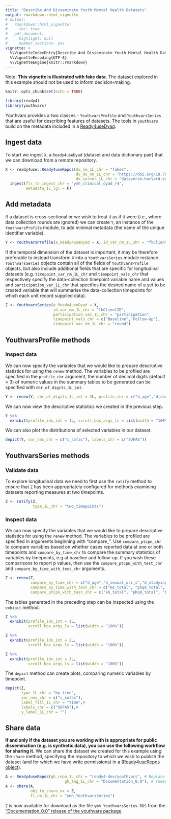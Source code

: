 ```yaml
---
title: "Describe And Disseminate Youth Mental Health Datasets"
output: rmarkdown::html_vignette
# output: 
#   rmarkdown::html_vignette:
#     toc: true
#   pdf_document:
#     highlight: null
#     number_sections: yes
vignette: >
  %\VignetteIndexEntry{Describe And Disseminate Youth Mental Health Datasets}
  %\VignetteEncoding{UTF-8}
  %\VignetteEngine{knitr::rmarkdown}
---
```


Note: **This vignette is illustrated with fake data**. The dataset explored in this example should not be used to inform decision-making.

```r
knitr::opts_chunk$set(echo = TRUE)
```
```r
library(ready4)
library(youthvars)
```

Youthvars provides a two classes - `YouthvarsProfile` and `YouthvarsSeries` that are useful for describing features of datasets. The tools in `youthvars` build on the metadata included in a [Ready4useDyad](https://ready4-dev.github.io/ready4use/articles/V_02.html).

## Ingest data
To start we ingest  `X`, a `Ready4useDyad` (dataset and data dictionary pair) that we can download from a remote repository.

```r
X <- ready4use::Ready4useRepos(dv_nm_1L_chr = "fakes",
                               dv_ds_nm_1L_chr = "https://doi.org/10.7910/DVN/W95KED",
                               dv_server_1L_chr = "dataverse.harvard.edu") %>%
  ingest(fls_to_ingest_chr = "ymh_clinical_dyad_r4",
         metadata_1L_lgl = F)
```

## Add metadata
If a dataset is cross-sectional or we wish to treat it as if it were (i.e., where data collection rounds are ignored) we can create `Y`, an instance of the `YouthvarsProfile` module, to add minimal metadata (the name of the  unique identifier variable).

```r
Y <- YouthvarsProfile(a_Ready4useDyad = X, id_var_nm_1L_chr = "fkClientID")
```

If the temporal dimension of the dataset is important, it may be therefore preferable to instead transform `X` into a `YouthvarsSeries` module instance.  `YouthvarsSeries` objects contain all of the fields of `YouthvarsProfile` objects, but also include additional fields that are specific for longitudinal datasets (e.g. `timepoint_var_nm_1L_chr` and `timepoint_vals_chr` that respectively specify the data-collection timepoint variable name and values and `participation_var_1L_chr` that specifies the desired name of a yet to be created variable that will summarise the data-collection timepoints for which each unit record supplied data).

```r
Z <- YouthvarsSeries(a_Ready4useDyad = X,
                     id_var_nm_1L_chr = "fkClientID",
                     participation_var_1L_chr = "participation",
                     timepoint_vals_chr = c("Baseline","Follow-up"),
                     timepoint_var_nm_1L_chr = "round")
```

## YouthvarsProfile methods
### Inspect data
We can now specify the variables that we would like to prepare descriptive statistics for using the `renew` method. The variables to be profiled are specified in the `profile_chr` argument, the number of decimal digits (default = 3) of numeric values in the summary tables to be generated can be specified with `nbr_of_digits_1L_int`.

```r
Y <- renew(Y, nbr_of_digits_1L_int = 2L, profile_chr = c("d_age","d_sexual_ori_s","d_studying_working"))
```

We can now view the descriptive statistics we created in the previous step.

```r
Y %>%
  exhibit(profile_idx_int = 1L, scroll_box_args_ls = list(width = "100%"))
```

We can also plot the distributions of selected variables in our dataset.

```r
depict(Y, var_nms_chr = c("c_sofas"), labels_chr = c("SOFAS"))
```


## YouthvarsSeries methods
### Validate data
To explore longitudinal data we need to first use the `ratify` method to ensure that `Z` has been appropriately configured for methods examining datasets reporting measures at two timepoints.

```r
Z <- ratify(Z,
            type_1L_chr = "two_timepoints")
```

### Inspect data
We can now specify the variables that we would like to prepare descriptive statistics for using the `renew` method. The variables to be profiled are specified in arguments beginning with "compare_". Use `compare_ptcpn_chr` to compare variables based on whether cases reported data at one or both timepoints and `compare_by_time_chr` to compare the summary statistics of variables by timepoints, e.g at baseline and follow-up. If you wish these comparisons to report p values, then use the `compare_ptcpn_with_test_chr` and `compare_by_time_with_test_chr` arguments.

```r
Z <- renew(Z,
           compare_by_time_chr = c("d_age","d_sexual_ori_s","d_studying_working"),
           compare_by_time_with_test_chr = c("k6_total", "phq9_total", "bads_total"),
           compare_ptcpn_with_test_chr = c("k6_total", "phq9_total", "bads_total")) 
```

The tables generated in the preceding step can be inspected using the `exhibit` method.

```r
Z %>%
  exhibit(profile_idx_int = 1L,
          scroll_box_args_ls = list(width = "100%"))
```

```r
Z %>%
  exhibit(profile_idx_int = 2L,
          scroll_box_args_ls = list(width = "100%"))
```

```r
Z %>%
  exhibit(profile_idx_int = 3L,
          scroll_box_args_ls = list(width = "100%"))
```

The `depict` method can create plots, comparing numeric variables by timepoint.

```r
depict(Z,
       type_1L_chr = "by_time",
       var_nms_chr = c("c_sofas"),
       label_fill_1L_chr = "Time",#
       labels_chr = c("SOFAS"),#
       y_label_1L_chr = "")
```

## Share data
**If and only if the dataset you are working with is appropriate for public dissemination (e.g. is synthetic data), you can use the following workflow for sharing it.**
We can share the dataset we created for this example using the `share` method, specifying the repository to which we wish to publish the dataset (and for which we have write permissions) in a ([Ready4useRepos object](https://ready4-dev.github.io/ready4use/articles/V_01.html)). 

```r
A <- Ready4useRepos(gh_repo_1L_chr = "ready4-dev/youthvars", # Replace with your repository 
                          gh_tag_1L_chr = "Documentation_0.0"), # (need write permissions).
A <- share(A,
           obj_to_share_xx = Z,
           fl_nm_1L_chr = "ymh_YouthvarsSeries")
```

`Z` is now available for download as the file `ymh_YouthvarsSeries.RDS` from the ["Documentation_0.0" release of the youthvars package](https://github.com/ready4-dev/youthvars/releases/tag/Documentation_0.0).
